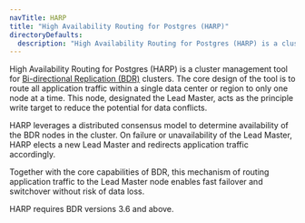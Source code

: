 ```yaml
---
navTitle: HARP
title: "High Availability Routing for Postgres (HARP)"
directoryDefaults:
  description: "High Availability Routing for Postgres (HARP) is a cluster management tool for Bi-directional Replication (BDR) clusters."
---
```


High Availability Routing for Postgres (HARP) is a cluster management tool for 
[Bi-directional Replication (BDR)](/bdr/latest) clusters. The core design of 
the tool is to route all application traffic within a single data center or 
region to only one node at a time. This node, designated the Lead Master, acts 
as the principle write target to reduce the potential for data conflicts.

HARP leverages a distributed consensus model to determine availability of the 
BDR nodes in the cluster. On failure or unavailability of the Lead Master, HARP 
elects a new Lead Master and redirects application traffic accordingly.

Together with the core capabilities of BDR, this mechanism of routing 
application traffic to the Lead Master node enables fast failover and 
switchover without risk of data loss.

HARP requires BDR versions 3.6 and above.

